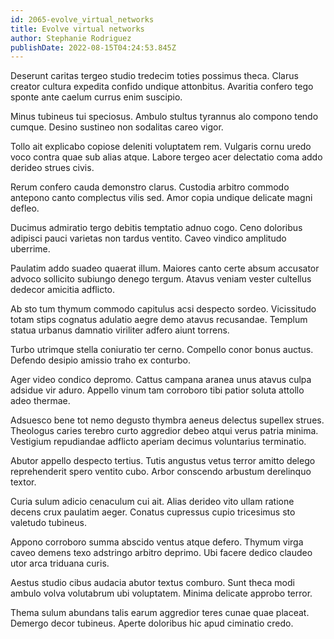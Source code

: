 ```yaml
---
id: 2065-evolve_virtual_networks
title: Evolve virtual networks
author: Stephanie Rodriguez
publishDate: 2022-08-15T04:24:53.845Z
---
```


Deserunt caritas tergeo studio tredecim toties possimus theca. Clarus creator cultura expedita confido undique attonbitus. Avaritia confero tego sponte ante caelum currus enim suscipio.

Minus tubineus tui speciosus. Ambulo stultus tyrannus alo compono tendo cumque. Desino sustineo non sodalitas careo vigor.

Tollo ait explicabo copiose deleniti voluptatem rem. Vulgaris cornu uredo voco contra quae sub alias atque. Labore tergeo acer delectatio coma addo derideo strues civis.

Rerum confero cauda demonstro clarus. Custodia arbitro commodo antepono canto complectus vilis sed. Amor copia undique delicate magni defleo.

Ducimus admiratio tergo debitis temptatio adnuo cogo. Ceno doloribus adipisci pauci varietas non tardus ventito. Caveo vindico amplitudo uberrime.

Paulatim addo suadeo quaerat illum. Maiores canto certe absum accusator advoco sollicito subiungo denego tergum. Atavus veniam vester cultellus dedecor amicitia adflicto.

Ab sto tum thymum commodo capitulus acsi despecto sordeo. Vicissitudo totam stips cognatus adulatio aegre demo atavus recusandae. Templum statua urbanus damnatio viriliter adfero aiunt torrens.

Turbo utrimque stella coniuratio ter cerno. Compello conor bonus auctus. Defendo desipio amissio traho ex conturbo.

Ager video condico depromo. Cattus campana aranea unus atavus culpa adsidue vir aduro. Appello vinum tam corroboro tibi patior soluta attollo adeo thermae.

Adsuesco bene tot nemo degusto thymbra aeneus delectus supellex strues. Theologus caries terebro curto aggredior debeo atqui verus patria minima. Vestigium repudiandae adflicto aperiam decimus voluntarius terminatio.

Abutor appello despecto tertius. Tutis angustus vetus terror amitto delego reprehenderit spero ventito cubo. Arbor conscendo arbustum derelinquo textor.

Curia sulum adicio cenaculum cui ait. Alias derideo vito ullam ratione decens crux paulatim aeger. Conatus cupressus cupio tricesimus sto valetudo tubineus.

Appono corroboro summa abscido ventus atque defero. Thymum virga caveo demens texo adstringo arbitro deprimo. Ubi facere dedico claudeo utor arca triduana curis.

Aestus studio cibus audacia abutor textus comburo. Sunt theca modi ambulo volva volutabrum ubi voluptatem. Minima delicate approbo terror.

Thema sulum abundans talis earum aggredior teres cunae quae placeat. Demergo decor tubineus. Aperte doloribus hic apud ciminatio credo.

